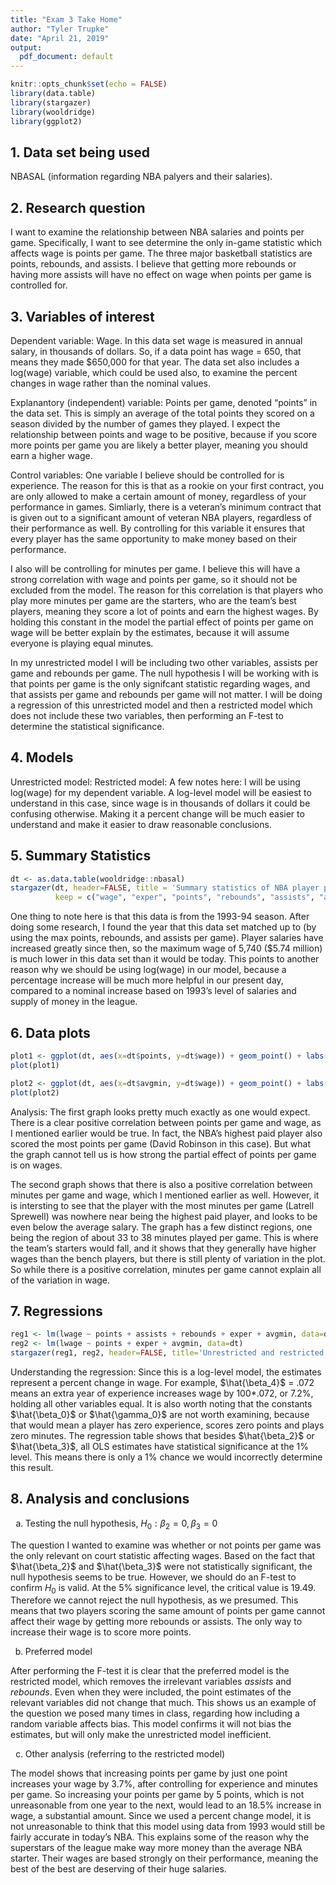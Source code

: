 ---
title: "Exam 3 Take Home"
author: "Tyler Trupke"
date: "April 21, 2019"
output:
  pdf_document: default
---

```{r setup, include=FALSE}
knitr::opts_chunk$set(echo = FALSE)
library(data.table)
library(stargazer)
library(wooldridge)
library(ggplot2)
```

## 1. Data set being used
NBASAL (information regarding NBA palyers and their salaries).

## 2. Research question
I want to examine the relationship between NBA salaries and points per game. Specifically, I want to see determine the only in-game statistic which affects wage is points per game. The three major basketball statistics are points, rebounds, and assists. I believe that getting more rebounds or having more assists will have no effect on wage when points per game is controlled for.

## 3. Variables of interest

Dependent variable: Wage. In this data set wage is measured in annual salary, in thousands of dollars. So, if a data point has wage = 650, that means they made $650,000 for that year. The data set also includes a log(wage) variable, which could be used also, to examine the percent changes in wage rather than the nominal values.
 
Explanantory (independent) variable: Points per game, denoted "points" in the data set. This is simply an average of the total points they scored on a season divided by the number of games they played. I expect the relationship between points and wage to be positive, because if you score more points per game you are likely a better player, meaning you should earn a higher wage.

Control variables: One variable I believe should be controlled for is experience. The reason for this is that as a rookie on your first contract, you are only allowed to make a certain amount of money, regardless of your performance in games. Simliarly, there is a veteran's minimum contract that is given out to a significant amount of veteran NBA players, regardless of their performance as well. By controlling for this variable it ensures that every player has the same opportunity to make money based on their performance. 

I also will be controlling for minutes per game. I believe this will have a strong correlation with wage and points per game, so it should not be excluded from the model. The reason for this correlation is that players who play more minutes per game are the starters, who are the team's best players, meaning they score a lot of points and earn the highest wages. By holding this constant in the model the partial effect of points per game on wage will be better explain by the estimates, because it will assume everyone is playing equal minutes.

In my unrestricted model I will be including two other variables, assists per game and rebounds per game. The null hypothesis I will be working with is that points per game is the only signifcant statistic regarding wages, and that assists per game and rebounds per game will not matter. I will be doing a regression of this unrestricted model and then a restricted model which does not include these two variables, then performing an F-test to determine the statistical significance.

\clearpage

## 4. Models

Unrestricted model:
\begin{equation}
lwage = \beta_0 + \beta_1 points + \beta_2 assists + \beta_3 rebounds + \beta_4 exper + \beta_5 avgmin + u
\end{equation}
Restricted model:
\begin{equation}
wage = \gamma_0 + \gamma_1 points + \gamma_2 exper + \gamma_3 avgmin + u
\end{equation}
A few notes here: I will be using log(wage) for my dependent variable. A log-level model will be easiest to understand in this case, since wage is in thousands of dollars it could be confusing otherwise. Making it a percent change will be much easier to understand and make it easier to draw reasonable conclusions.
\begin{equation}
H_0: \beta_2 = 0, \beta_3 = 0
\end{equation}

## 5. Summary Statistics

```{r Q5, results = 'asis'}
dt <- as.data.table(wooldridge::nbasal)
stargazer(dt, header=FALSE, title = 'Summary statistics of NBA player performance and salaries',
          keep = c("wage", "exper", "points", "rebounds", "assists", "avgmin", "lwage"))
```

One thing to note here is that this data is from the 1993-94 season. After doing some research, I found the year that this data set matched up to (by using the max points, rebounds, and assists per game). Player salaries have increased greatly since then, so the maximum wage of 5,740 ($5.74 million) is much lower in this data set than it would be today. This points to another reason why we should be using log(wage) in our model, because a percentage increase will be much more helpful in our present day, compared to a nominal increase based on 1993's level of salaries and supply of money in the league. 

## 6. Data plots

```{r Q6}
plot1 <- ggplot(dt, aes(x=dt$points, y=dt$wage)) + geom_point() + labs(title= "Wage based on points per game", x="Points per game", y="Wage (in thousands of dollars)")
plot(plot1)

plot2 <- ggplot(dt, aes(x=dt$avgmin, y=dt$wage)) + geom_point() + labs(title= "Wage based on minutes per game", x="Average minutes per game", y="Wage (in thousands of dollars)")
plot(plot2)
```

Analysis: The first graph looks pretty much exactly as one would expect. There is a clear positive correlation between points per game and wage, as I mentioned earlier would be true. In fact, the NBA's highest paid player also scored the most points per game (David Robinson in this case). But what the graph cannot tell us is how strong the partial effect of points per game is on wages.

The second graph shows that there is also a positive correlation between minutes per game and wage, which I mentioned earlier as well. However, it is intersting to see that the player with the most minutes per game (Latrell Sprewell) was nowhere near being the highest paid player, and looks to be even below the average salary. The graph has a few distinct regions, one being the region of about 33 to 38 minutes played per game. This is where the team's starters would fall, and it shows that they generally have higher wages than the bench players, but there is still plenty of variation in the plot. So while there is a positive correlation, minutes per game cannot explain all of the variation in wage. 

## 7. Regressions

```{r Q7, results= 'asis'}
reg1 <- lm(lwage ~ points + assists + rebounds + exper + avgmin, data=dt)
reg2 <- lm(lwage ~ points + exper + avgmin, data=dt)
stargazer(reg1, reg2, header=FALSE, title='Unrestricted and restricted regression of points per game on wage')
```

Understanding the regression: Since this is a log-level model, the estimates represent a percent change in wage. For example, $\hat{\beta_4}$ = .072 means an extra year of experience increases wage by 100*.072, or 7.2%, holding all other variables equal. It is also worth noting that the constants $\hat{\beta_0}$ or $\hat{\gamma_0}$ are not worth examining, because that would mean a player has zero experience, scores zero points and plays zero minutes. The regression table shows that besides $\hat{\beta_2}$ or $\hat{\beta_3}$, all OLS estimates have statistical significance at the 1% level. This means there is only a 1% chance we would incorrectly determine this result.

## 8. Analysis and conclusions

a. Testing the null hypothesis, $H_0: \beta_2=0, \beta_3=0$

The question I wanted to examine was whether or not points per game was the only relevant on court statistic affecting wages. Based on the fact that $\hat{\beta_2}$ and $\hat{\beta_3}$ were not statistically significant, the null hypothesis seems to be true. However, we should do an F-test to confirm $H_0$ is valid.
\begin{equation}
F=\frac{(0.506-0.497)/2}{(1-0.506)/263}=2.396
\end{equation}
At the 5% significance level, the critical value is 19.49. Therefore we cannot reject the null hypothesis, as we presumed. This means that two players scoring the same amount of points per game cannot affect their wage by getting more rebounds or assists. The only way to increase their wage is to score more points.

b. Preferred model

After performing the F-test it is clear that the preferred model is the restricted model, which removes the irrelevant variables $assists$ and $rebounds$. Even when they were included, the point estimates of the relevant variables did not change that much. This shows us an example of the question we posed many times in class, regarding how including a random variable affects bias. This model confirms it will not bias the estimates, but will only make the unrestricted model inefficient.

c. Other analysis (referring to the restricted model)

The model shows that increasing points per game by just one point increases your wage by 3.7%, after controlling for experience and minutes per game. So increasing your points per game by 5 points, which is not unreasonable from one year to the next, would lead to an 18.5% increase in wage, a substantial amount. Since we used a percent change model, it is not unreasonable to think that this model using data from 1993 would still be fairly accurate in today's NBA. This explains some of the reason why the superstars of the league make way more money than the average NBA starter. Their wages are based strongly on their performance, meaning the best of the best are deserving of their huge salaries.

